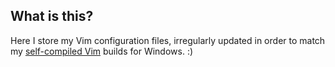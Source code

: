 == What is this? ==
Here I store my Vim configuration files, irregularly updated in order to match my [http://tuxproject.de/projects/vim/ self-compiled Vim] builds for Windows. :)
